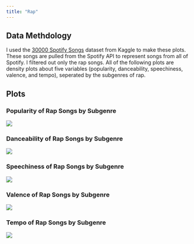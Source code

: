 ```yaml
---
title: "Rap"
---
```


## Data Methdology
I used the [30000 Spotify Songs](https://www.kaggle.com/datasets/joebeachcapital/30000-spotify-songs) dataset from Kaggle to make these plots. These songs are pulled from the Spotify API to represent songs from all of Spotify. I filtered out only the rap songs. All of the following plots are density plots about five variables (popularity, danceability, speechiness, valence, and tempo), seperated by the subgenres of rap.

## Plots

### Popularity of Rap Songs by Subgenre
![](../../src/plots/rap/spotify_30000_rap_popularity.png)

### Danceability of Rap Songs by Subgenre
![](../../src/plots/rap/spotify_30000_rap_danceability.png)

### Speechiness of Rap Songs by Subgenre
![](../../src/plots/rap/spotify_30000_rap_speechiness.png)

### Valence of Rap Songs by Subgenre
![](../../src/plots/rap/spotify_30000_rap_valence.png)

### Tempo of Rap Songs by Subgenre
![](../../src/plots/rap/spotify_30000_rap_tempo.png)